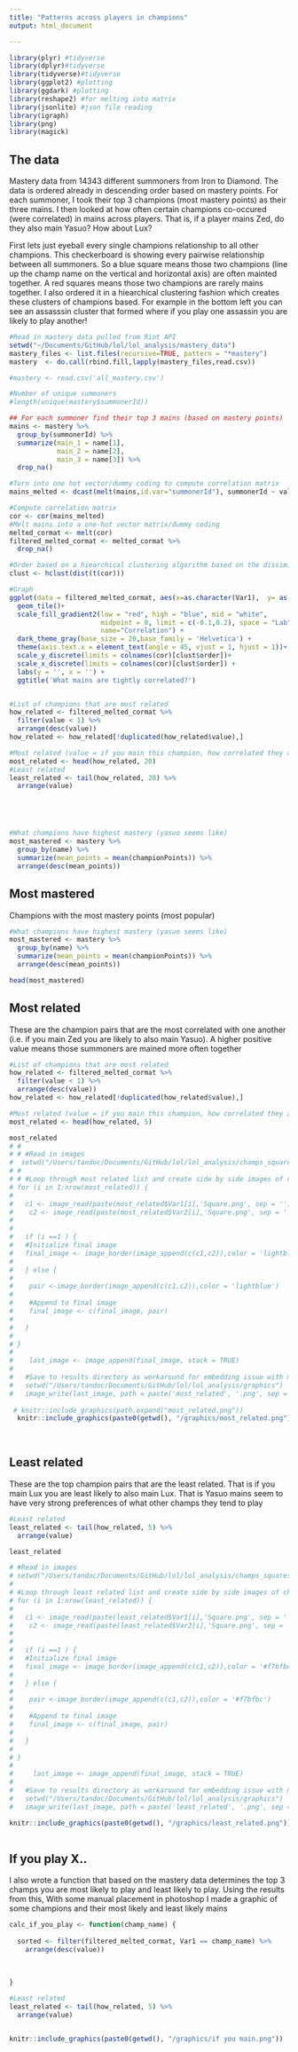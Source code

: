 ```yaml
---
title: "Patterns across players in champions"
output: html_document

---
```


```r
library(plyr) #tidyverse
library(dplyr)#tidyverse
library(tidyverse)#tidyverse
library(ggplot2) #plotting
library(ggdark) #plotting
library(reshape2) #for melting into matrix
library(jsonlite) #json file reading
library(igraph)
library(png)
library(magick)

```

## The data
Mastery data from 14343 different summoners from Iron to Diamond. The data is ordered already in descending order based on mastery points. For each summoner,  I took their top 3 champions (most mastery points) as their three mains. I then looked at how often certain champions co-occured (were correlated) in mains across players. That is, if a player mains Zed, do they also main Yasuo? How about Lux?

First lets just eyeball every single champions relationship to all other champions. This checkerboard is showing every pairwise relationship between all summoners. So a blue square means those two champions (line up the champ name on the vertical and horizontal axis) are often mainted together. A red squares means those two champions are rarely mains together. I also ordered it in a hiearchical clustering fashion which creates these clusters of champions based. For example in the bottom left you can see an assasssin cluster that formed where if you play one assassin you are likely to play another!
```r

#Read in mastery data pulled from Riot API
setwd("~/Documents/GitHub/lol/lol_analysis/mastery_data")
mastery_files <- list.files(recursive=TRUE, pattern = "*mastery")
mastery  <- do.call(rbind.fill,lapply(mastery_files,read.csv))

#mastery <- read.csv('all_mastery.csv')

#Number of unique summoners
#length(unique(mastery$summonerId))

## For each summoner find their top 3 mains (based on mastery points)
mains <- mastery %>%
  group_by(summonerId) %>%
  summarize(main_1 = name[1],
            main_2 = name[2],
            main_3 = name[3]) %>%
  drop_na()

#Turn into one hot vector/dummy coding to compute correlation matrix
mains_melted <- dcast(melt(mains,id.var="summonerId"), summonerId ~ value, length) %>% select(-summonerId)

#Compute correlation matrix
cor <- cor(mains_melted)
#Melt mains into a one-hot vector matrix/dummy coding
melted_cormat <- melt(cor)
filtered_melted_cormat <- melted_cormat %>%
  drop_na()

#Order based on a hiearchical clustering algorithm based on the dissimilarities from the correlation matrix
clust <- hclust(dist(t(cor)))

#Graph
ggplot(data = filtered_melted_cormat, aes(x=as.character(Var1),  y= as.character(Var2), fill=value)) + 
  geom_tile()+
  scale_fill_gradient2(low = "red", high = "blue", mid = "white", 
                       midpoint = 0, limit = c(-0.1,0.2), space = "Lab", 
                       name="Correlation") + 
  dark_theme_gray(base_size = 20,base_family = 'Helvetica') + 
  theme(axis.text.x = element_text(angle = 45, vjust = 1, hjust = 1))+
  scale_y_discrete(limits = colnames(cor)[clust$order])+
  scale_x_discrete(limits = colnames(cor)[clust$order]) +
  labs(y = '', x = '') +
  ggtitle('What mains are tightly correlated?')


#List of champions that are most related
how_related <- filtered_melted_cormat %>%
  filter(value < 1) %>%
  arrange(desc(value))
how_related <- how_related[!duplicated(how_related$value),]

#Most related (value = if you main this champion, how correlated they are across players, 1 = if champions main this champ 100% of the  time they main this other champ, -1 = if champions main this champ 0% of the time they main this other champ)
most_related <- head(how_related, 20)
#Least related
least_related <- tail(how_related, 20) %>%
  arrange(value)





#What champions have highest mastery (yasuo seems like)
most_mastered <- mastery %>%
  group_by(name) %>%
  summarize(mean_points = mean(championPoints)) %>%
  arrange(desc(mean_points))

```



## Most mastered
Champions with the most mastery points (most popular)
```r

#What champions have highest mastery (yasuo seems like)
most_mastered <- mastery %>%
  group_by(name) %>%
  summarize(mean_points = mean(championPoints)) %>%
  arrange(desc(mean_points))

head(most_mastered)

```




## Most related
These are the champion pairs that are the most correlated with one another (i.e. if you main Zed you are likely to also main Yasuo). A higher positive value means those summoners are mained more often together
```r

#List of champions that are most related
how_related <- filtered_melted_cormat %>%
  filter(value < 1) %>%
  arrange(desc(value))
how_related <- how_related[!duplicated(how_related$value),]

#Most related (value = if you main this champion, how correlated they are across players, 1 = if champions main this champ 100% of the  time they main this other champ, -1 = if champions main this champ 0% of the time they main this other champ)
most_related <- head(how_related, 5)

most_related
# # 
# # #Read in images
#  setwd("/Users/tandoc/Documents/GitHub/lol/lol_analysis/champs_squares")
# # 
# # #Loop through most related list and create side by side images of champion icons
# for (i in 1:nrow(most_related)) {
# 
#   c1 <- image_read(paste(most_related$Var1[i],'Square.png', sep = ''))
#    c2 <- image_read(paste(most_related$Var2[i],'Square.png', sep = ''))
# 
# 
#   if (i ==1 ) {
#   #Initialize final image
#   final_image <- image_border(image_append(c(c1,c2)),color = 'lightblue')
# 
#   } else {
# 
#    pair <-image_border(image_append(c(c1,c2)),color = 'lightblue')
# 
#    #Append to final image
#    final_image <- c(final_image, pair)
# 
#   }
# 
# }
# 
#    last_image <- image_append(final_image, stack = TRUE)
#   
#   #Save to results directory as workaround for embedding issue with magick package
#   setwd("/Users/tandoc/Documents/GitHub/lol/lol_analysis/graphics")
#   image_write(last_image, path = paste('most_related', '.png', sep = ''), format = "png")
  
 # knitr::include_graphics(path.expand("most_related.png"))
  knitr::include_graphics(paste0(getwd(), "/graphics/most_related.png"))
  
  
```




## Least related
These are the top champion pairs that are the least related. That is if you main Lux you are least likely to also main Lux. That is Yasuo mains seem to have very strong preferences of what other champs they tend to play
```r

#Least related
least_related <- tail(how_related, 5) %>%
  arrange(value)

least_related

# #Read in images
# setwd("/Users/tandoc/Documents/GitHub/lol/lol_analysis/champs_squares")
# 
# #Loop through least related list and create side by side images of champion icons
# for (i in 1:nrow(least_related)) {
# 
#   c1 <- image_read(paste(least_related$Var1[i],'Square.png', sep = ''))
#    c2 <- image_read(paste(least_related$Var2[i],'Square.png', sep = ''))
# 
# 
#   if (i ==1 ) {
#   #Initialize final image
#   final_image <- image_border(image_append(c(c1,c2)),color = '#f7bfbc')
# 
#   } else {
# 
#    pair <-image_border(image_append(c(c1,c2)),color = '#f7bfbc')
# 
#    #Append to final image
#    final_image <- c(final_image, pair)
# 
#   }
# 
# }
# 
#     last_image <- image_append(final_image, stack = TRUE)
#   
#   #Save to results directory as workaround for embedding issue with magick package
#   setwd("/Users/tandoc/Documents/GitHub/lol/lol_analysis/graphics")
#   image_write(last_image, path = paste('least_related', '.png', sep = ''), format = "png")

knitr::include_graphics(paste0(getwd(), "/graphics/least_related.png"))
  


```


## If you play X..
I also wrote a function that based on the mastery data determines the top 3 champs you are most likely to play and least likely to play. Using the results from this,  With some manual placement in photoshop I made a graphic of some champions and their most likely and least likely mains
```r


calc_if_you_play <- function(champ_name) {
  
  sorted <- filter(filtered_melted_cormat, Var1 == champ_name) %>%
    arrange(desc(value))
  
  
  
}

#Least related
least_related <- tail(how_related, 5) %>%
  arrange(value)


knitr::include_graphics(paste0(getwd(), "/graphics/if you main.png"))




```



